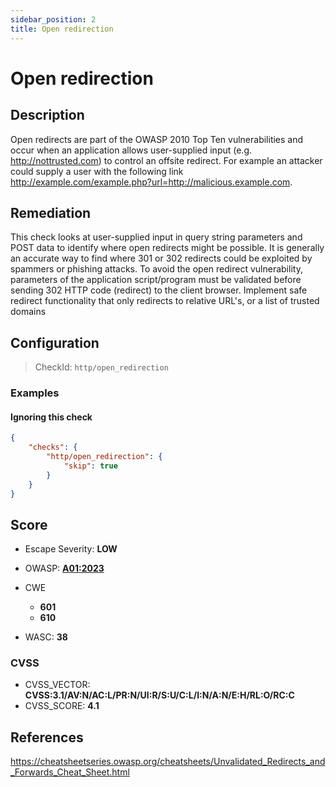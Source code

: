 ```yaml
---
sidebar_position: 2
title: Open redirection
---
```


# Open redirection

## Description

Open redirects are part of the OWASP 2010 Top Ten vulnerabilities and occur when an application allows user-supplied input (e.g. http://nottrusted.com) to control an offsite redirect. For example an attacker could supply a user with the following link http://example.com/example.php?url=http://malicious.example.com.
## Remediation

This check looks at user-supplied input in query string parameters and POST data to identify where open redirects might be possible. It is generally an accurate way to find where 301 or 302 redirects could be exploited by spammers or phishing attacks. To avoid the open redirect vulnerability, parameters of the application script/program must be validated before sending 302 HTTP code (redirect) to the client browser. Implement safe redirect functionality that only redirects to relative URL's, or a list of trusted domains


## Configuration

> CheckId: `http/open_redirection`


### Examples


#### Ignoring this check

```json
{
    "checks": {
        "http/open_redirection": {
            "skip": true
        }
    }
}
```




## Score

- Escape Severity: **<span className="low-severity">LOW</span>**
- OWASP: **[A01:2023](https://github.com/OWASP/API-Security/blob/master/editions/2023/en/0xa1-broken-object-level-authorization.md)**

- CWE
  - **601**
  - **610**
- WASC: **38**



### CVSS

- CVSS_VECTOR: **CVSS:3.1/AV:N/AC:L/PR:N/UI:R/S:U/C:L/I:N/A:N/E:H/RL:O/RC:C**
- CVSS_SCORE: **4.1**

## References

https://cheatsheetseries.owasp.org/cheatsheets/Unvalidated_Redirects_and_Forwards_Cheat_Sheet.html
